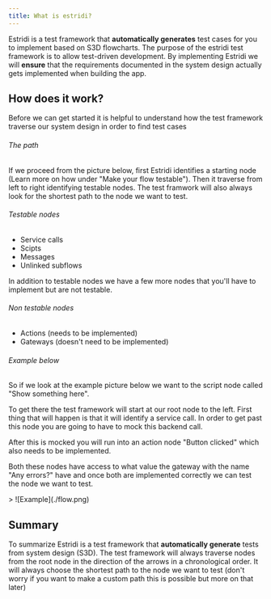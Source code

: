 ```yaml
---
title: What is estridi?
---
```


Estridi is a test framework that **automatically generates** test cases for you to implement based on S3D flowcharts.
The purpose of the estridi test framework is to allow test-driven development. By implementing Estridi we will **ensure**
that the requirements documented in the system design actually gets implemented when building the app.

## How does it work?

Before we can get started it is helpful to understand how the test framework traverse our system design in order to find
test cases

###### The path
If we proceed from the picture below, first Estridi identifies a starting node (Learn more on how under "Make your flow testable").
Then it traverse from left to right identifying testable nodes. The test framwork will also always look for the shortest path to the node we
want to test.

###### Testable nodes
- Service calls
- Scipts
- Messages
- Unlinked subflows

In addition to testable nodes we have a few more nodes that you'll have to implement but are not testable.

###### Non testable nodes
- Actions (needs to be implemented)
- Gateways (doesn't need to be implemented)

###### Example below
So if we look at the example picture below we want to the script node called "Show something here".

To get there the test framework will start at our root node to the left. First thing that will happen is that it will identify a service call. In order to get past this node you are going to have to mock this backend call.

After this is mocked you will run into an action node "Button clicked" which also needs to be implemented.

Both these nodes have access to what value the gateway with the name "Any errors?" have and once both are implemented correctly we can test the node we want to test.


<div data-lightbox="true">
  > ![Example](./flow.png)
</div>

## Summary
To summarize Estridi is a test framework that **automatically generate** tests from system design (S3D). The test framework will always traverse nodes from the root node in the direction of the arrows in a chronological order.
It will always choose the shortest path to the node we want to test (don't worry if you want to make a custom path this is possible but more on that later)


